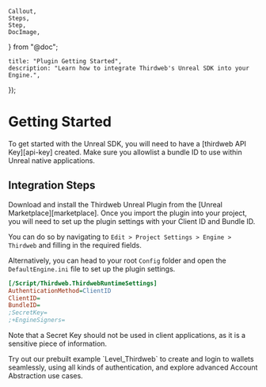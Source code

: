 	Callout,
	Steps,
	Step,
	DocImage,
} from "@doc";

	title: "Plugin Getting Started",
	description: "Learn how to integrate Thirdweb's Unreal SDK into your Engine.",
});

# Getting Started

<Callout variant='info' title="API Key Required">
To get started with the Unreal SDK, you will need to have a [thirdweb API Key][api-key] created. Make sure you
allowlist a bundle ID to use within Unreal native applications.
</Callout>

## Integration Steps

<Steps>

<Step title="Plugin Download" >
Download and install the Thirdweb Unreal Plugin from the [Unreal Marketplace][marketplace].
</Step>

<Step title="Runtime Settings" >
Once you import the plugin into your project, you will need to set up the plugin settings with your Client ID and
Bundle ID.

You can do so by navigating to `Edit > Project Settings > Engine > Thirdweb` and filling in the required fields.

<DocImage src={unrealSettings} className="w-[800px]" />

Alternatively, you can head to your root `Config` folder and open the `DefaultEngine.ini` file to set up the plugin
settings.

```ini
[/Script/Thirdweb.ThirdwebRuntimeSettings]
AuthenticationMethod=ClientID
ClientID=
BundleID=
;SecretKey=
;+EngineSigners=
```

Note that a Secret Key should not be used in client applications, as it is a sensitive piece of information.
</Step>

<Step title="Test it!" >
Try out our prebuilt example `Level_Thirdweb` to create and login to wallets seamlessly, using all kinds of
authentication, and explore advanced Account Abstraction use cases.
<DocImage src={unrealLevel} className="w-[800px]" />
</Step>

</Steps>

[api-key]: https://thirdweb.com/create-api-key
[marketplace]: https://www.unrealengine.com/marketplace/en-US/product/f21200c2610146f3888172994448e50d
